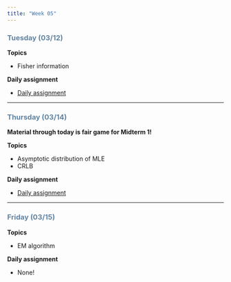 ```yaml
---
title: "Week 05"
---
```


::: {style="color: #6284a2"}
### Tuesday (03/12)
:::

**Topics**

-   Fisher information

**Daily assignment**

-   [Daily assignment](daily/DA_09.pdf)

------------------------------------------------------------------------

::: {style="color: #6284a2"}
### Thursday (03/14)
:::

**Material through today is fair game for Midterm 1!**

**Topics**

-   Asymptotic distribution of MLE
-   CRLB

**Daily assignment**

-   [Daily assignment](daily/DA_10.pdf)

------------------------------------------------------------------------

::: {style="color: #6284a2"}
### Friday (03/15)
:::

**Topics**

-   EM algorithm

**Daily assignment**

-   None!
